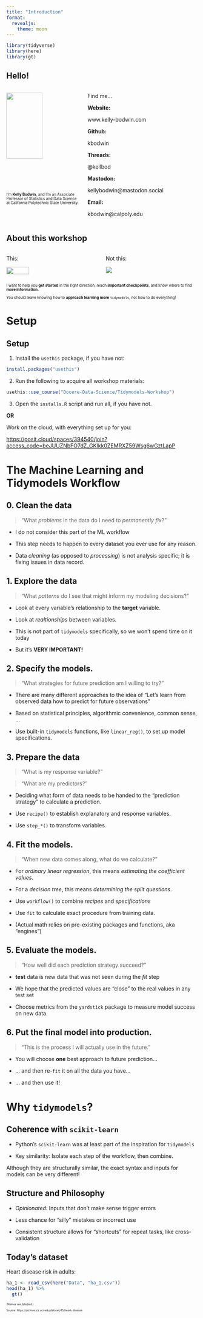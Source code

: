 ```yaml
---
title: "Introduction"
format: 
  revealjs:
    theme: moon
---
```


```r
library(tidyverse)
library(here)
library(gt)
```

## Hello!

:::: {.columns}

::: {.column width="40%"}

![](https://www.kelly-bodwin.com/img/headshot_glasses_scarf_rounded.png){width=70%}

::: {style="font-size: 70%;"}

I'm **Kelly Bodwin**, and I'm an Associate Professor of Statistics and Data Science at California Polytechnic State University.
:::

:::

::: {.column width="60%"}
Find me...

**Website:** 

www.kelly-bodwin.com

**Github:** 

kbodwin

**Threads:** 

\@kellbod

**Mastodon:** 

kellybodwin\@mastodon.social

**Email:** 

kbodwin@calpoly.edu
:::

::::


## About this workshop

:::: {.columns}

::: {.column width="50%"}

This:

![](https://cdn1.iconfinder.com/data/icons/map-navigation-15/64/Journey-512.png){width=50%}
:::

::: {.column width="50%"}

Not this:

![](https://i.ytimg.com/vi/rioxtv6YJ3g/maxresdefault.jpg)

:::

::::

::: {style="font-size: 70%;"}

I want to help you **get started** in the right direction, reach **important checkpoints**, and know where to find **more information.**

You should leave knowing how to **approach learning more** `tidymodels`, not how to do everything!

:::

# Setup

## Setup

1. Install the `usethis` package, if you have not:

```r
install.packages("usethis")
```

2. Run the following to acquire all workshop materials:

```r
usethis::use_course("Docere-Data-Science/Tidymodels-Workshop")
```

3. Open the `installs.R` script and run all, if you have not.

**OR**

Work on the cloud, with everything set up for you:

[https://posit.cloud/spaces/394540/join?access_code=beJUUZNbFO7dZ_GKIkk0ZEMRXZ59Wsg6wGztLapP](https://posit.cloud/spaces/394540/join?access_code=beJUUZNbFO7dZ_GKIkk0ZEMRXZ59Wsg6wGztLapP)

# The Machine Learning and Tidymodels Workflow

## 0. **Clean** the data

> "What *problems* in the data do I need to *permanently fix*?"

- I do not consider this part of the ML workflow

- This step needs to happen to every dataset you ever use for any reason.

- Data *cleaning* (as opposed to *processing*) is not analysis specific; it is fixing issues in data record.

## 1. **Explore** the data

> "What *patterns* do I see that might inform my modeling decisions?"

- Look at every variable's relationship to the **target** variable.

- Look at *realtionships* between variables.

- This is not part of `tidymodels` specifically, so we won't spend time on it today

- But it's **VERY IMPORTANT!**

## 2. **Specify** the models.

> "What strategies for future prediction am I willing to try?"

- There are many different approaches to the idea of "Let's learn from observed data how to predict for future observations"

- Based on statistical principles, algorithmic convenience, common sense, ...

- Use built-in `tidymodels` functions, like `linear_reg()`, to set up model specifications.

## 3. **Prepare** the data

> "What is my response variable?"

> "What are my predictors?"

- Deciding what form of data needs to be handed to the "prediction strategy" to calculate a prediction.

- Use `recipe()` to establish explanatory and response variables.

- Use `step_*()` to transform variables.

## 4. **Fit** the models.

> "When new data comes along, what do we calculate?"

- For *ordinary linear regression*, this means *estimating the coefficient values*.

- For a *decision tree*, this means *determining the split questions*.

- Use `workflow()` to combine *recipes* and *specifications*

- Use `fit` to calculate exact procedure from training data.

- (Actual math relies on pre-existing packages and functions, aka "engines")

## 5. **Evaluate** the models.

> "How well did each prediction strategy succeed?"

- **test** data is new data that was not seen during the *fit* step

- We hope that the predicted values are "close" to the real values in any test set

- Choose metrics from the `yardstick` package to measure model success on new data.

## 6. Put the final model **into production**.

> "This is the process I will actually use in the future."

- You will choose **one** best approach to future prediction...

- ... and then re-`fit` it on all the data you have...

- ... and then use it!

# Why `tidymodels`?

## Coherence with `scikit-learn`

- Python's `scikit-learn` was at least part of the inspiration for `tidymodels`

- Key similarity: Isolate each step of the workflow, then combine.

:::callout-warning

Although they are structurally similar, the exact syntax and inputs for models can be very different!

:::

## Structure and Philosophy

- *Opinionated:*  Inputs that don't make sense trigger errors

- Less chance for "silly" mistakes or incorrect use

- Consistent structure allows for "shortcuts" for repeat tasks, like cross-validation

## Today's dataset

Heart disease risk in adults:


```r
ha_1 <- read_csv(here("Data", "ha_1.csv"))
head(ha_1) %>%
  gt()
```

::: {style="font-size: 50%;"}

*(Names are falsified.)*

Source: https://archive.ics.uci.edu/dataset/45/heart+disease

:::


